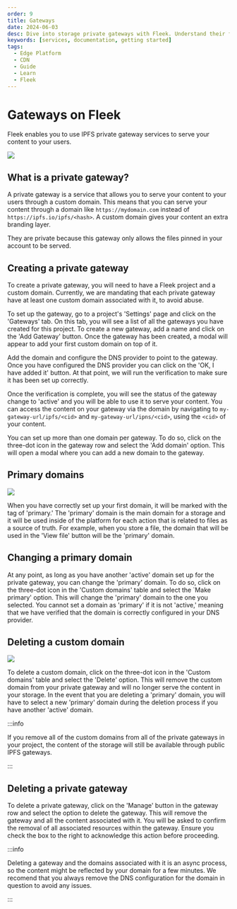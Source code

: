 ```yaml
---
order: 9
title: Gateways
date: 2024-06-03
desc: Dive into storage private gateways with Fleek. Understand their functionality, set up custom domains and manage content delivery seamlessly.
keywords: [services, documentation, getting started]
tags:
  - Edge Platform
  - CDN
  - Guide
  - Learn
  - Fleek
---
```


# Gateways on Fleek

Fleek enables you to use IPFS private gateway services to serve your content to your users.

![](./overview.svg)

<div className="my-12 bg-gray-dark-6 p-[1px]" />

## What is a private gateway?

A private gateway is a service that allows you to serve your content to your users through a custom domain. This means that you can serve your content through a domain like `https://mydomain.com` instead of `https://ipfs.io/ipfs/<hash>`. A custom domain gives your content an extra branding layer.

They are private because this gateway only allows the files pinned in your account to be served.

## Creating a private gateway

To create a private gateway, you will need to have a Fleek project and a custom domain. Currently, we are mandating that each private gateway have at least one custom domain associated with it, to avoid abuse.

To set up the gateway, go to a project's 'Settings' page and click on the 'Gateways' tab. On this tab, you will see a list of all the gateways you have created for this project. To create a new gateway, add a name and click on the 'Add Gateway' button. Once the gateway has been created, a modal will appear to add your first custom domain on top of it.

Add the domain and configure the DNS provider to point to the gateway. Once you have configured the DNS provider you can click on the 'OK, I have added it' button. At that point, we will run the verification to make sure it has been set up correctly.

Once the verification is complete, you will see the status of the gateway change to 'active' and you will be able to use it to serve your content. You can access the content on your gateway via the domain by navigating to `my-gateway-url/ipfs/<cid>` and `my-gateway-url/ipns/<cid>`, using the `<cid>` of your content.

You can set up more than one domain per gateway. To do so, click on the three-dot icon in the gateway row and select the 'Add domain' option. This will open a modal where you can add a new domain to the gateway.

## Primary domains

![](./domains.svg)

When you have correctly set up your first domain, it will be marked with the tag of 'primary.' The 'primary' domain is the main domain for a storage and it will be used inside of the platform for each action that is related to files as a source of truth. For example, when you store a file, the domain that will be used in the 'View file' button will be the 'primary' domain.

## Changing a primary domain

At any point, as long as you have another 'active' domain set up for the private gateway, you can change the 'primary' domain. To do so, click on the three-dot icon in the 'Custom domains' table and select the `Make primary' option. This will change the 'primary' domain to the one you selected. You cannot set a domain as 'primary' if it is not 'active,' meaning that we have verified that the domain is correctly configured in your DNS provider.

## Deleting a custom domain

![](./delete-domain.svg)

To delete a custom domain, click on the three-dot icon in the 'Custom domains' table and select the 'Delete' option. This will remove the custom domain from your private gateway and will no longer serve the content in your storage. In the event that you are deleting a 'primary' domain, you will have to select a new 'primary' domain during the deletion process if you have another 'active' domain.

:::info

If you remove all of the custom domains from all of the private gateways in your project, the content of the storage will still be available through public IPFS gateways.

:::

## Deleting a private gateway

To delete a private gateway, click on the 'Manage' button in the gateway row and select the option to delete the gateway. This will remove the gateway and all the content associated with it. You will be asked to confirm the removal of all associated resources within the gateway. Ensure you check the box to the right to acknowledge this action before proceeding.

:::info

Deleting a gateway and the domains associated with it is an async process, so the content might be reflected by your domain for a few minutes. We recomend that you always remove the DNS configuration for the domain in question to avoid any issues.

:::
